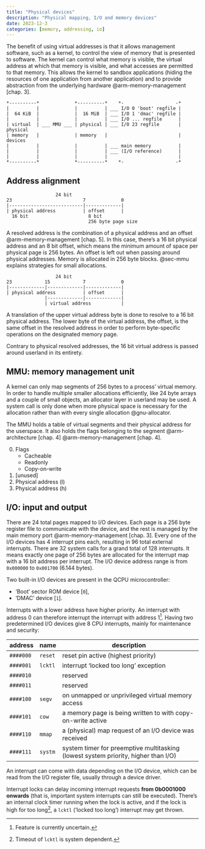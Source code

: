 ```yaml
---
title: "Physical devices"
description: "Physical mapping, I/O and memory devices"
date: 2023-12-3
categories: [memory, addressing, io]
---
```


The benefit of using virtual addresses is that it allows management software,
such as a kernel, to control the view of memory that is presented to software.
The kernel can control what memory is visible, the virtual address at which that
memory is visible, and what accesses are permitted to that memory. This allows
the kernel to sandbox applications (hiding the resources of one application from
another application) and to provide abstraction from the underlying hardware
@arm-memory-management [chap. 3].

```
*----------*             *----------*    *-                   -*
|          |             |          | ___ I/O 0 'boot' regfile |
|  64 KiB  |             |  16 MiB  | ___ I/O 1 'dmac' regfile |
|          |             |          | ___ I/O ... regfile      |
| virtual  | ___ MMU ___ | physical | ___ I/O 23 regfile       | physical
| memory   |             | memory   |                          | devices
|          |             |          | ___ main memory          |
|          |             |          | ___ (I/O reference)      |
|          |             |          |                          |
*----------*             *----------*    *-                   -*
```

## Address alignment

```
                  24 bit
23                          7             0
|---------------------------|-------------|
| physical address          | offset      |
  16 bit                      8 bit
                              256 byte page size

```

A resolved address is the combination of a physical address and an offset
@arm-memory-management [chap. 5]. In this case, there's a 16 bit physical
address and an 8 bit offset, which means the minimum amount of space per
physical page is 256 bytes. An offset is left out when passing around physical
addresses. Memory is allocated in 256 byte blocks. @sec-mmu explains strategies
for small allocations.

```
                  24 bit
23            15            7             0
|-------------|-------------|-------------|
| physical address          | offset      |
              |-------------|-------------|
              | virtual address           |

```

A translation of the upper virtual address byte is done to resolve to a 16 bit
physical address. The lower byte of the virtual address, the offset, is the same
offset in the resolved address in order to perform byte-specific operations on
the designated memory page.

Contrary to physical resolved addresses, the 16 bit virtual address is passed
around userland in its entirety.

## MMU: memory management unit {#sec-mmu}

A kernel can only map segments of 256 bytes to a process' virtual memory. In
order to handle multiple smaller allocations efficiently, like 24 byte arrays
and a couple of small objects, an allocator layer in userland may be used. A
system call is only done when more physical space is necessary for the
allocation rather than with every single allocation @gnu-allocator.

The MMU holds a table of virtual segments and their physical address for the
userspace. It also holds the flags belonging to the segment @arm-architecture
[chap. 4] @arm-memory-management [chap. 4].

0. Flags
    - Cacheable
    - Readonly
    - Copy-on-write
1. [unused]
2. Physical address (l)
3. Physical address (h)

<!--
0. Flags
    - Cacheable
    - Readonly
    - Copy-on-write
1. Physical address
-->

## I/O: input and output

There are 24 total pages mapped to I/O devices. Each page is a 256 byte register
file to communicate with the device, and the rest is managed by the main memory
port @arm-memory-management [chap. 3]. Every one of the I/O devices has 4
interrupt pins each, resulting in 96 total external interrupts. There are 32
system calls for a grand total of 128 interrupts. It means exactly one page of
256 bytes are allocated for the interrupt map with a 16 bit address per
interrupt. The I/O device address range is from `0x000000` to `0x001700` (6.144
bytes).

Two built-in I/O devices are present in the QCPU microcontroller:

* 'Boot' sector ROM device [`0`],
* 'DMAC' device [`1`].

Interrupts with a lower address have higher priority. An interrupt with address
0 can therefore interrupt the interrupt with address 1[^1]. Having two
predetermined I/O devices give 8 CPU interrupts, mainly for maintenance and
security:

| address   | name    | description                                                                        |
|-----------+---------+------------------------------------------------------------------------------------|
| `####000` | `reset` | reset pin active (highest priority)                                                |
| `####001` | `lcktl` | interrupt 'locked too long' exception                                              |
| `####010` |         | reserved                                                                           |
| `####011` |         | reserved                                                                           |
| `####100` | `segv`  | on unmapped or unprivileged virtual memory access                                  |
| `####101` | `cow`   | a memory page is being written to with copy-on-write active                        |
| `####110` | `mmap`  | a (physical) map request of an I/O device was received                             |
| `####111` | `systm` | system timer for preemptive multitasking (lowest system priority, higher than I/O) |

An interrupt can come with data depending on the I/O device, which can be read
from the I/O register file, usually through a device driver.

Interrupt locks can delay incoming interrupt requests **from 0b0001000 onwards**
(that is, important system interrupts can still be executed). There's an
internal clock timer running when the lock is active, and if the lock is high
for too long[^2], a `lcktl` ('locked too long') interrupt may get thrown.

[^1]: Feature is currently uncertain.
[^2]: Timeout of `lcktl` is system dependent.
